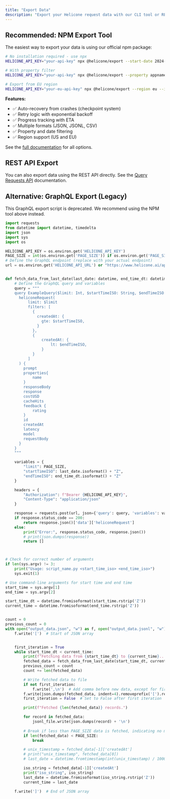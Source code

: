 ```yaml
---
title: "Export Data"
description: "Export your Helicone request data with our CLI tool or REST API"
---
```


## Recommended: NPM Export Tool

The easiest way to export your data is using our official npm package:

```bash
# No installation required - use npx
HELICONE_API_KEY="your-api-key" npx @helicone/export --start-date 2024-01-01 --limit 10000 --include-body

# With property filter
HELICONE_API_KEY="your-api-key" npx @helicone/export --property appname=MyApp --format csv --include-body

# Export from EU region
HELICONE_API_KEY="your-eu-api-key" npx @helicone/export --region eu --include-body
```

**Features:**
- ✅ Auto-recovery from crashes (checkpoint system)
- ✅ Retry logic with exponential backoff
- ✅ Progress tracking with ETA
- ✅ Multiple formats (JSON, JSONL, CSV)
- ✅ Property and date filtering
- ✅ Region support (US and EU)

See the [full documentation](https://github.com/Helicone/helicone/tree/main/examples/export/typescript) for all options.

## REST API Export

You can also export data using the REST API directly. See the [Query Requests API](/rest/request/post-v1requestquery-clickhouse) documentation.

## Alternative: GraphQL Export (Legacy)

<Warning>
This GraphQL export script is deprecated. We recommend using the NPM tool above instead.
</Warning>


```python
import requests
from datetime import datetime, timedelta
import json
import sys
import os

HELICONE_API_KEY = os.environ.get('HELICONE_API_KEY')
PAGE_SIZE = int(os.environ.get('PAGE_SIZE')) if os.environ.get('PAGE_SIZE') else 50
# Define the GraphQL endpoint (replace with your actual endpoint)
url = os.environ.get('HELICONE_API_URL') or "https://www.helicone.ai/api/graphql"


def fetch_data_from_last_date(last_date: datetime, end_time_dt: datetime):
    # Define the GraphQL query and variables
    query = """
    query ExampleQuery($limit: Int, $startTimeISO: String, $endTimeISO: String){
      heliconeRequest(
          limit: $limit
          filters: [
            {
              createdAt: {
                gte: $startTimeISO,
              }
            },
            {
                createdAt: {
                    lt: $endTimeISO,
                }
            }
          ]
      ) {
        prompt
        properties{
            name
        }
        responseBody
        response
        costUSD
        cacheHits
        feedback {
            rating
        }
        id
        createdAt
        latency
        model
        requestBody
      }
    }
    """

    variables = {
        "limit": PAGE_SIZE,
        "startTimeISO": last_date.isoformat() + "Z",
        "endTimeISO": end_time_dt.isoformat() + "Z"
    }

    headers = {
        "Authorization": f"Bearer {HELICONE_API_KEY}",
        "Content-Type": "application/json"
    }

    response = requests.post(url, json={'query': query, 'variables': variables}, headers=headers)
    if response.status_code == 200:
        return response.json()['data']['heliconeRequest']
    else:
        print("Error:", response.status_code, response.json())
        # print(json.dumps(response))
        return []



# Check for correct number of arguments
if len(sys.argv) != 3:
    print("Usage: script_name.py <start_time_iso> <end_time_iso>")
    sys.exit(1)

# Use command-line arguments for start time and end time
start_time = sys.argv[1]
end_time = sys.argv[2]

start_time_dt = datetime.fromisoformat(start_time.rstrip('Z'))
current_time = datetime.fromisoformat(end_time.rstrip('Z'))


count = 0
previous_count = 0
with open("output_data.json", "w") as f, open("output_data.jsonl", "w") as jsonl_file:
    f.write('[')  # Start of JSON array


    first_iteration = True
    while start_time_dt < current_time:
        print(f"Fetching data from {start_time_dt} to {current_time}...")
        fetched_data = fetch_data_from_last_date(start_time_dt, current_time)
        previous_count = count
        count += len(fetched_data)

        # Write fetched data to file
        if not first_iteration:
            f.write(',\n')  # Add comma before new data, except for first iteration
        f.write(json.dumps(fetched_data, indent=4).removeprefix('[').removesuffix(']'))
        first_iteration = False  # Set to False after first iteration

        print(f"Fetched {len(fetched_data)} records.")

        for record in fetched_data:
            jsonl_file.write(json.dumps(record) + '\n')
        
        # Break if less than PAGE_SIZE data is fetched, indicating no more data
        if len(fetched_data) < PAGE_SIZE:
            break

        # unix_timestamp = fetched_data[-1]['createdAt']
        # print("unix_timestamp", fetched_data[0])
        # last_date = datetime.fromtimestamp(int(unix_timestamp) / 1000.0)

        iso_string = fetched_data[-1]['createdAt']
        print("iso_string", iso_string)
        last_date = datetime.fromisoformat(iso_string.rstrip('Z'))
        current_time = last_date

    f.write(']')  # End of JSON array
```
